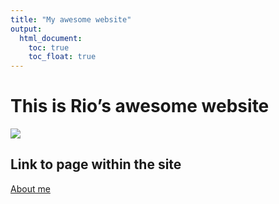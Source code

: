 ```yaml
---
title: "My awesome website"
output: 
  html_document:
    toc: true
    toc_float: true
---
```


# This is Rio's awesome website

![](https://media.giphy.com/media/ASd0Ukj0y3qMM/giphy.gif)


## Link to page within the site

[About me](about.html)